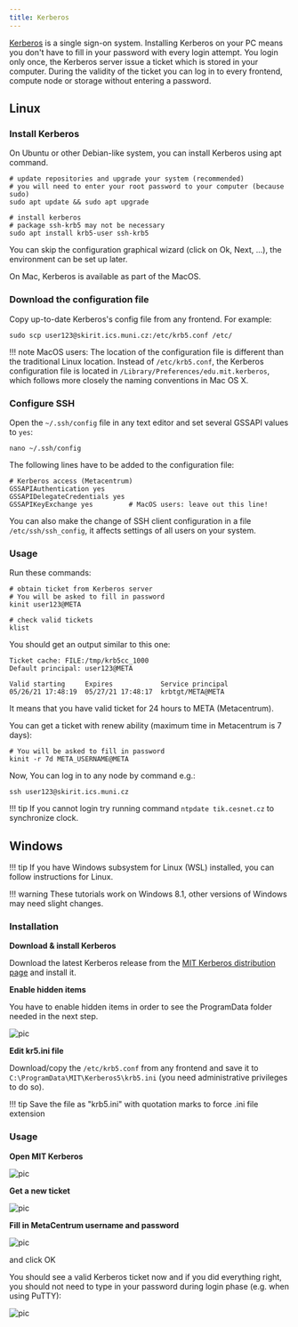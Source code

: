```yaml
---
title: Kerberos
---
```

[Kerberos](https://en.wikipedia.org/wiki/Kerberos_(protocol)) is a single sign-on system. Installing Kerberos on your PC means you don't have to fill in your password with every login attempt. You login only once, the Kerberos server issue a ticket which is stored in your computer. During the validity of the ticket you can log in to every frontend, compute node or storage without entering a password. 

## Linux

### Install Kerberos

On Ubuntu or other Debian-like system, you can install Kerberos using apt command.

```
# update repositories and upgrade your system (recommended)
# you will need to enter your root password to your computer (because sudo)
sudo apt update && sudo apt upgrade

# install kerberos
# package ssh-krb5 may not be necessary
sudo apt install krb5-user ssh-krb5
```

You can skip the configuration graphical wizard (click on Ok, Next, ...), the  environment can be set up later.

On Mac, Kerberos is available as part of the MacOS.

### Download the configuration file

Copy up-to-date Kerberos's config file from any frontend. For example:

    sudo scp user123@skirit.ics.muni.cz:/etc/krb5.conf /etc/

!!! note
    MacOS users: The location of the configuration file is different than the traditional Linux location. Instead of `/etc/krb5.conf`, the Kerberos configuration file is located in `/Library/Preferences/edu.mit.kerberos`, which follows more closely the naming conventions in Mac OS X.

### Configure SSH

Open the `~/.ssh/config` file in any text editor and set several GSSAPI values to `yes`:

    nano ~/.ssh/config

The  following lines have to be added to the configuration file:

```
# Kerberos access (Metacentrum)
GSSAPIAuthentication yes
GSSAPIDelegateCredentials yes
GSSAPIKeyExchange yes         # MacOS users: leave out this line!
```

You can also make the change of SSH client configuration in a file `/etc/ssh/ssh_config`, it affects settings of all users on your system.

### Usage

Run these commands:

```
# obtain ticket from Kerberos server
# You will be asked to fill in password
kinit user123@META 

# check valid tickets
klist
```

You should get an output similar to this one:

```
Ticket cache: FILE:/tmp/krb5cc_1000
Default principal: user123@META

Valid starting     Expires            Service principal
05/26/21 17:48:19  05/27/21 17:48:17  krbtgt/META@META
```

It means that you have valid ticket for 24 hours to META (Metacentrum).

You can get a ticket with renew ability (maximum time in Metacentrum is 7 days):

```
# You will be asked to fill in password
kinit -r 7d META_USERNAME@META
```

Now, You can log in to any node by command e.g.:

    ssh user123@skirit.ics.muni.cz


!!! tip
    If you cannot login try running command `ntpdate tik.cesnet.cz` to synchronize clock.

## Windows

!!! tip
    If you have Windows subsystem for Linux (WSL) installed, you can follow instructions for Linux.

!!! warning
    These tutorials work on Windows 8.1, other versions of Windows may need slight changes.

### Installation

**Download & install Kerberos**

Download the latest Kerberos release from the [MIT Kerberos distribution page](http://web.mit.edu/Kerberos/dist/index.html#kfw-4.0) and install it.

**Enable hidden items**

You have to enable hidden items in order to see the ProgramData folder needed in the next step. 

![pic](/img/meta/access/win-kerb-1.png)

**Edit kr5.ini file**

Download/copy the `/etc/krb5.conf` from any frontend and save it to `C:\ProgramData\MIT\Kerberos5\krb5.ini` (you need administrative privileges to do so).

!!! tip 
    Save the file as "krb5.ini" with quotation marks to force .ini file extension

### Usage

**Open MIT Kerberos**

![pic](/img/meta/access/win-kerb-2.png)

**Get a new ticket**

![pic](/img/meta/access/win-kerb-3.png)

**Fill in MetaCentrum username and password**

![pic](/img/meta/access/win-kerb-4.png)

and click OK

You should see a valid Kerberos ticket now and if you did everything right, you should not need to type in your password during login phase (e.g. when using PuTTY):

![pic](/img/meta/access/win-kerb-5.png)
